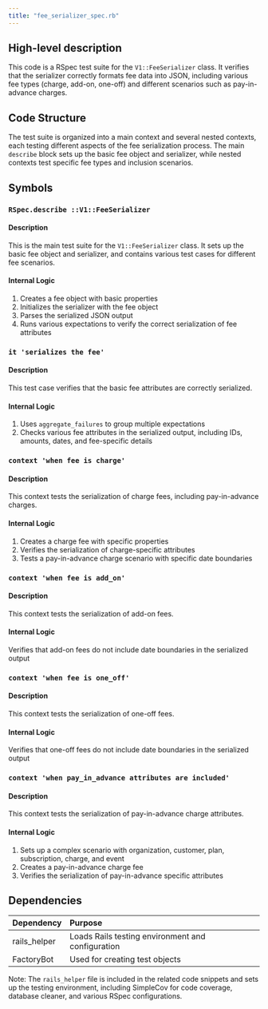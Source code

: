 ```yaml
---
title: "fee_serializer_spec.rb"
---
```


## High-level description
This code is a RSpec test suite for the `V1::FeeSerializer` class. It verifies that the serializer correctly formats fee data into JSON, including various fee types (charge, add-on, one-off) and different scenarios such as pay-in-advance charges.

## Code Structure
The test suite is organized into a main context and several nested contexts, each testing different aspects of the fee serialization process. The main `describe` block sets up the basic fee object and serializer, while nested contexts test specific fee types and inclusion scenarios.

## Symbols

### `RSpec.describe ::V1::FeeSerializer`
#### Description
This is the main test suite for the `V1::FeeSerializer` class. It sets up the basic fee object and serializer, and contains various test cases for different fee scenarios.

#### Internal Logic
1. Creates a fee object with basic properties
2. Initializes the serializer with the fee object
3. Parses the serialized JSON output
4. Runs various expectations to verify the correct serialization of fee attributes

### `it 'serializes the fee'`
#### Description
This test case verifies that the basic fee attributes are correctly serialized.

#### Internal Logic
1. Uses `aggregate_failures` to group multiple expectations
2. Checks various fee attributes in the serialized output, including IDs, amounts, dates, and fee-specific details

### `context 'when fee is charge'`
#### Description
This context tests the serialization of charge fees, including pay-in-advance charges.

#### Internal Logic
1. Creates a charge fee with specific properties
2. Verifies the serialization of charge-specific attributes
3. Tests a pay-in-advance charge scenario with specific date boundaries

### `context 'when fee is add_on'`
#### Description
This context tests the serialization of add-on fees.

#### Internal Logic
Verifies that add-on fees do not include date boundaries in the serialized output

### `context 'when fee is one_off'`
#### Description
This context tests the serialization of one-off fees.

#### Internal Logic
Verifies that one-off fees do not include date boundaries in the serialized output

### `context 'when pay_in_advance attributes are included'`
#### Description
This context tests the serialization of pay-in-advance charge attributes.

#### Internal Logic
1. Sets up a complex scenario with organization, customer, plan, subscription, charge, and event
2. Creates a pay-in-advance charge fee
3. Verifies the serialization of pay-in-advance specific attributes

## Dependencies
| Dependency | Purpose |
|:-----------|:--------|
| rails_helper | Loads Rails testing environment and configuration |
| FactoryBot | Used for creating test objects |

Note: The `rails_helper` file is included in the related code snippets and sets up the testing environment, including SimpleCov for code coverage, database cleaner, and various RSpec configurations.